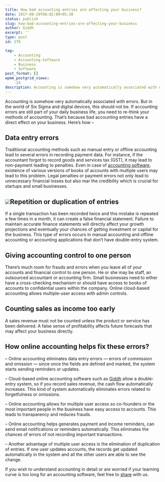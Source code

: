 ```yaml
---
title: How bad accounting entries are affecting your business?
date: 2017-08-29T08:02:00+05:30
status: publish
slug: how-bad-accounting-entries-are-affecting-your-business
author: Giddh
excerpt: ''
type: post
id: 276

tag:
    - Accounting
    - Accounting-Software
    - Business
    - Software
post_format: []
wpmm_postgrid_views:
    -24
description: Accounting is somehow very automatically associated with errors. But in the world of Six Sigma and digital devices, this should not be.If accounting errors are still part of your daily business life,
---
```

Accounting is somehow very automatically associated with errors. But in the world of Six Sigma and digital devices, this should not be. If accounting errors are still part of your daily business life, you need to re-think your methods of accounting. That’s because bad accounting entries have a direct effect on your business. Here’s how –

**Data entry errors**
---------------------

Traditional accounting methods such as manual entry or offline accounting lead to several errors in recording payment data. For instance, if the accountant forgot to record goods and services tax (GST), it may lead to non-payment leading to penalties. Even in case of [accounting software](https://giddh.com), existence of various versions of books of accounts with multiple users may lead to this problem. Legal penalties or payment errors not only lead to unnecessary financial losses but also mar the credibility which is crucial for startups and small businesses.

<img class="wp-block-image size-large" src = "https://miro.medium.com/max/2112/1*0AR2GUqXil66FjMGic0xpg.jpeg" />**Repetition or duplication of entries**
----------------------------------------

If a single transaction has been recorded twice and this mistake is repeated a few times in a month, it can create a false financial statement. Failure to maintain accurate finance statements will directly affect your growth projections and eventually your chances of getting investment or capital for the business. This type of errors occurs in manual accounting and offline accounting or accounting applications that don’t have double-entry system.

**Giving accounting control to one person**
-------------------------------------------

There’s much room for frauds and errors when you leave all of your accounts and financial control to one person. He or she may be staff, an outsourced accountant or accounting firm. Small businesses need to either have a cross-checking mechanism or should have access to books of accounts to confidential users within the company. Online cloud-based accounting allows multiple-user access with admin controls.

**Counting sales as income too early**
--------------------------------------

A sales revenue must not be counted unless the product or service has been delivered. A false sense of profitability affects future forecasts that may affect your business directly.

**How online accounting helps fix these errors?**
-------------------------------------------------

– Online accounting eliminates data entry errors — errors of commission and omission — since once the fields are defined and marked, the system starts sending reminders or updates.

– Cloud-based online accounting software such as [Giddh](https://giddh.com) allow a double-entry system, so if you record sales revenue, the cash flow automatically increases. This kind of system automatically eliminates errors related to forgetfulness or omissions.

– Online accounting allows for multiple user access so co-founders or the most important people in the business have easy access to accounts. This leads to transparency and reduces frauds.

– Online accounting helps generates payment and income reminders, can send email notifications or reminders automatically. This eliminates the chances of errors of not recording important transactions.

– Another advantage of multiple user access is the elimination of duplication of entries. If one user updates accounts, the records get updated automatically in the system and all the other users are able to see the change.

If you wish to understand accounting in detail or are worried if your learning curve is too long for an accounting software, feel free to [share](/contact-us) with us.